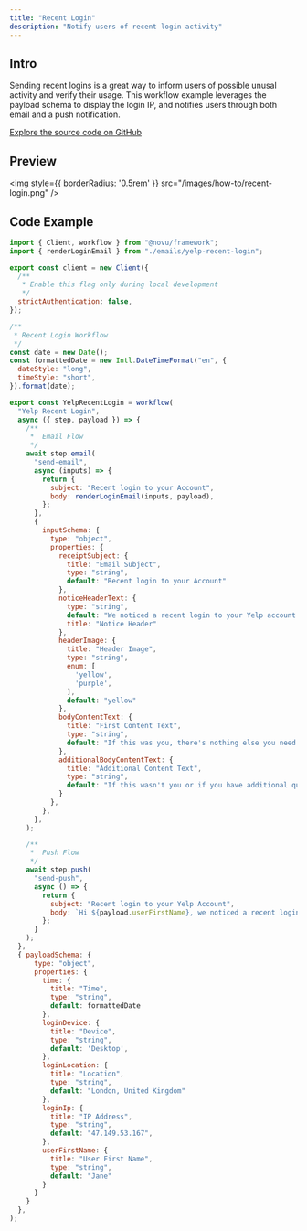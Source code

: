 ```yaml
---
title: "Recent Login"
description: "Notify users of recent login activity"
---
```


## Intro

Sending recent logins is a great way to inform users of possible unusal activity and verify their usage. This workflow example leverages the payload schema to display the login IP, and notifies users through both email and a push notification.

[Explore the source code on GitHub](https://github.com/novuhq/examples/tree/main/novu-workflows/react/recent-login)

## Preview

<img
  style={{ borderRadius: '0.5rem' }}
  src="/images/how-to/recent-login.png"
/>


## Code Example

```javascript
import { Client, workflow } from "@novu/framework";
import { renderLoginEmail } from "./emails/yelp-recent-login";

export const client = new Client({
  /**
   * Enable this flag only during local development
   */
  strictAuthentication: false,
});

/**
 * Recent Login Workflow
 */
const date = new Date();
const formattedDate = new Intl.DateTimeFormat("en", {
  dateStyle: "long",
  timeStyle: "short",
}).format(date);

export const YelpRecentLogin = workflow(
  "Yelp Recent Login",
  async ({ step, payload }) => {
    /**
     *  Email Flow
     */
    await step.email(
      "send-email",
      async (inputs) => {
        return {
          subject: "Recent login to your Account",
          body: renderLoginEmail(inputs, payload),
        };
      },
      {
        inputSchema: {
          type: "object",
          properties: {
            receiptSubject: {
              title: "Email Subject",
              type: "string",
              default: "Recent login to your Account"
            },
            noticeHeaderText: {
              type: "string",
              default: "We noticed a recent login to your Yelp account.",
              title: "Notice Header"
            },
            headerImage: {
              title: "Header Image",
              type: "string",
              enum: [
                'yellow', 
                'purple', 
              ],
              default: "yellow"
            },
            bodyContentText: {
              title: "First Content Text",
              type: "string",
              default: "If this was you, there's nothing else you need to do."
            },
            additionalBodyContentText: {
              title: "Additional Content Text",
              type: "string",
              default: "If this wasn't you or if you have additional questions, please see our support page."
            }
          },
        },
      },
    );

    /** 
     *  Push Flow
     */
    await step.push(
      "send-push",
      async () => {
        return {
          subject: "Recent login to your Yelp Account",
          body: `Hi ${payload.userFirstName}, we noticed a recent login to your Yelp account. If this was you, there's nothing else you need to do. If this wasn't you or please see our support page.`,
        };
      }
    );
  },
  { payloadSchema: {
      type: "object",
      properties: {
        time: {
          title: "Time",
          type: "string",
          default: formattedDate
        },
        loginDevice: {
          title: "Device",
          type: "string",
          default: 'Desktop',
        },
        loginLocation: {
          title: "Location",
          type: "string",
          default: "London, United Kingdom"
        },
        loginIp: {
          title: "IP Address",
          type: "string",
          default: "47.149.53.167",
        },
        userFirstName: {
          title: "User First Name",
          type: "string",
          default: "Jane"
        }
      }
    }
  },
);
```
